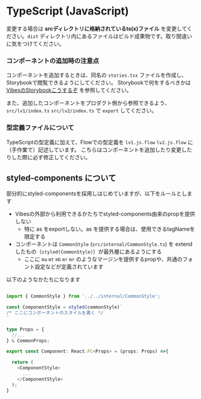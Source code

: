 
<Meta title='doc/TypeScript' />

# TypeScript (JavaScript)

変更する場合は **srcディレクトリに格納されているts(x)ファイル** を変更してください。`dist` ディレクトリ内にあるファイルはビルド成果物です。取り間違いに気をつけてください。

### コンポーネントの追加時の注意点

コンポーネントを追加するときは、同名の `stories.tsx` ファイルを作成し、Storybookで閲覧できるようにしてください。
Storybookで何をするべきかは [VibesのStorybookこうするぞ](https://freee.kibe.la/notes/24930) を参照してください。

また、追加したコンポーネントをプロダクト側から参照できるよう、 `src/lv1/index.ts` `src/lv2/index.ts` で `export` してください。

### 型定義ファイルについて

TypeScriptの型定義に加えて、Flowでの型定義を `lv1.js.flow` `lv2.js.flow` に（手作業で）記述しています。
こちらはコンポーネントを追加したり変更したりした際に必ず修正してください。

## styled-components について

部分的にstyled-componentsを採用しはじめていますが、以下をルールとします

- Vibesの外部から利用できるかたちでstyled-components由来のpropを提供しない
  - 特に as をexportしない。as を提供する場合は、使用できるtagNameを限定する
- コンポーネントは `CommonStyle` (`src/internal/CommonStyle.ts`) を extendしたもの（`styled(CommonStyle)`）が最外層にあるようにする
  - ここに `ma` `mt` `mb` `mr` `mr` のようなマージンを提供するpropや、共通のフォント設定などが定義されています

以下のようなかたちになります

```ts

import { CommonStyle } from '../../internal/CommonStyle';

const ComponentStyle = styled(commonStyle)`
/* ここにコンポーネントのスタイルを書く */
`

type Props = {
  //...
} & CommonProps;

export const Component: React.FC<Props> = (props: Props) =>{

  return (
    <ComponentStyle>
      ...
    </ComponentStyle>
  );
}
```


